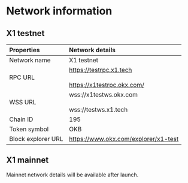 # Network information
## X1 testnet
|Properties|Network details|
|:----|:----|
|Network name|X1 testnet|
|RPC URL|https://testrpc.x1.tech<br></br>https://x1testrpc.okx.com/|
|WSS URL|wss://x1testws.okx.com<br></br>wss://testws.x1.tech|
|Chain ID|195|
|Token symbol|OKB|
|Block explorer URL|https://www.okx.com/explorer/x1-test|

## X1 mainnet

<Tip title="Note">Mainnet network details will be available after launch.</Tip>